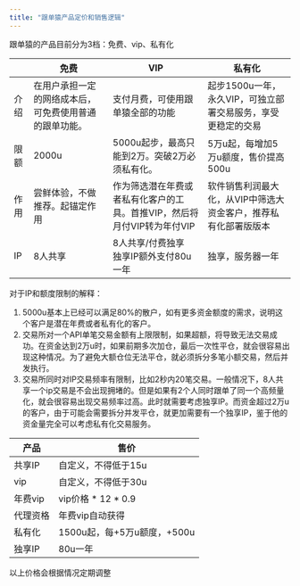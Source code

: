 ```yaml
---
title: "跟单猿产品定价和销售逻辑"
---
```


跟单猿的产品目前分为3档：免费、vip、私有化

|    | 免费                          | VIP                                      | 私有化                                |
| --- | --------------------------- | ---------------------------------------- | ---------------------------------- |
| 介绍 | 在用户承担一定的网络成本后，可免费使用普通的跟单功能。 | 支付月费，可使用跟单猿全部的功能                         | 起步1500u一年，永久VIP，可独立部署交易服务，享受更稳定的交易 |
| 限额 | 2000u                       | 5000u起步，最高只能到2万。突破2万必须私有化。               | 5万u起，每增加5万u额度，售价提高500u             |
| 作用 | 尝鲜体验，不做推荐。起锚定作用             | 作为筛选潜在年费或者私有化客户的工具。首推VIP，然后将月付VIP转为年付VIP | 软件销售利润最大化，从VIP中筛选大资金客户，推荐私有化部署版版本  |
| IP | 8人共享                        | 8人共享/付费独享<br />独享IP额外支付80u一年             | 独享，服务器一年                           |

对于IP和额度限制的解释：

1. 5000u基本上已经可以满足80%的散户，如有更多资金额度的需求，说明这个客户是潜在年费或者私有化的客户。
2. 交易所对一个API单笔交易金额有上限限制，如果超额，将导致无法交易成功。在资金达到2万u时，如果前期多次加仓，最后一次性平仓，就会很容易出现这种情况。为了避免大额仓位无法平仓，就必须拆分多笔小额交易，然后并发执行。
3. 交易所同时对IP交易频率有限制，比如2秒内20笔交易。一般情况下，8人共享一个ip交易是不会出现拥堵的。但是如果有2个人同时跟单了同一个高频量化，就会很容易出现交易频率过高。此时就需要考虑独享IP。而资金超过2万u的客户，由于可能会需要拆分并发平仓，就更加需要有一个独享IP，鉴于他的资金量完全可以考虑私有化交易服务。

| 产品    | 售价                     |
| ----- | ---------------------- |
| 共享IP  | 自定义，不得低于15u            |
| vip   | 自定义，不得低于30u            |
| 年费vip | vip价格 \* 12 \* 0.9     |
| 代理资格  | 年费vip自动获得              |
| 私有化   | 1500u起，每\+5万u额度，\+500u |
| 独享IP  | 80u一年                  |

以上价格会根据情况定期调整